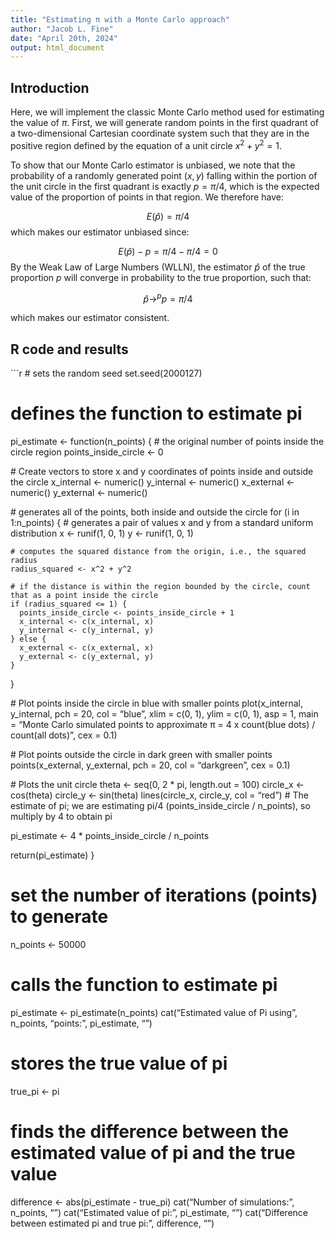 ```yaml
---
title: "Estimating π with a Monte Carlo approach"
author: "Jacob L. Fine"
date: "April 20th, 2024"
output: html_document
---
```


## Introduction

Here, we will implement the classic Monte Carlo method used for estimating the value of $\pi$. First, we will generate random points in the first quadrant of a two-dimensional Cartesian coordinate system such that they are in the positive region defined by the equation of a unit circle $x^2 + y^2 = 1$. 

To show that our Monte Carlo estimator is unbiased, we note that the probability of a randomly generated point $(x,y)$ falling within the portion of the unit circle in the first quadrant is exactly $p = \pi/4$, which is the expected value of the proportion of points in that region. We therefore have:

$$ E(\hat{p}) =\pi/4 $$
which makes our estimator unbiased since:

$$ E(\hat{p}) - p = \pi/4 - \pi/4 = 0 $$
By the Weak Law of Large Numbers (WLLN), the estimator $\hat{p}$ of the true proportion $p$ will converge in probability to the true proportion, such that:

$$ \hat{p} \rightarrow^p p = \pi/4 $$

which makes our estimator consistent.

## R code and results

```r
# sets the random seed
set.seed(2000127)

# defines the function to estimate pi
pi_estimate <- function(n_points) {
  # the original number of points inside the circle region
  points_inside_circle <- 0
  
  # Create vectors to store x and y coordinates of points inside and outside the circle
  x_internal <- numeric()
  y_internal <- numeric()
  x_external <- numeric()
  y_external <- numeric()
  
  # generates all of the points, both inside and outside the circle
  for (i in 1:n_points) {
    # generates a pair of values x and y from a standard uniform distribution
    x <- runif(1, 0, 1)
    y <- runif(1, 0, 1)
    
    # computes the squared distance from the origin, i.e., the squared radius
    radius_squared <- x^2 + y^2
    
    # if the distance is within the region bounded by the circle, count that as a point inside the circle
    if (radius_squared <= 1) {
      points_inside_circle <- points_inside_circle + 1
      x_internal <- c(x_internal, x)
      y_internal <- c(y_internal, y)
    } else {
      x_external <- c(x_external, x)
      y_external <- c(y_external, y)
    }
  }
  
  # Plot points inside the circle in blue with smaller points
  plot(x_internal, y_internal, pch = 20, col = "blue", xlim = c(0, 1), ylim = c(0, 1), asp = 1, main = "Monte Carlo simulated points to approximate \n π = 4 x count(blue dots) / count(all dots)", cex = 0.1)
  
  # Plot points outside the circle in dark green with smaller points
  points(x_external, y_external, pch = 20, col = "darkgreen", cex = 0.1)
  
  # Plots the unit circle
  theta <- seq(0, 2 * pi, length.out = 100)
  circle_x <- cos(theta)
  circle_y <- sin(theta)
  lines(circle_x, circle_y, col = "red")
  # The estimate of pi; we are estimating pi/4 (points_inside_circle / n_points), so multiply by 4 to obtain pi

  pi_estimate <- 4 * points_inside_circle / n_points

  return(pi_estimate)
}

# set the number of iterations (points) to generate
n_points <- 50000

# calls the function to estimate pi
pi_estimate <- pi_estimate(n_points)
cat("Estimated value of Pi using", n_points, "points:", pi_estimate, "\n")

# stores the true value of pi
true_pi <- pi

# finds the difference between the estimated value of pi and the true value
difference <- abs(pi_estimate - true_pi)
cat("Number of simulations:", n_points, "\n")
cat("Estimated value of pi:", pi_estimate, "\n")
cat("Difference between estimated pi and true pi:", difference, "\n")

